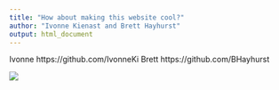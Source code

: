 ```yaml
---
title: "How about making this website cool?"
author: "Ivonne Kienast and Brett Hayhurst"
output: html_document
---
```

Ivonne https://github.com/IvonneKi
Brett https://github.com/BHayhurst

![](C:/Users/ivonn/OneDrive/Dokumente/Cornell Classes/R course - NTRES6100/github/assignment-3-ik247/IK_Forest.jpg)